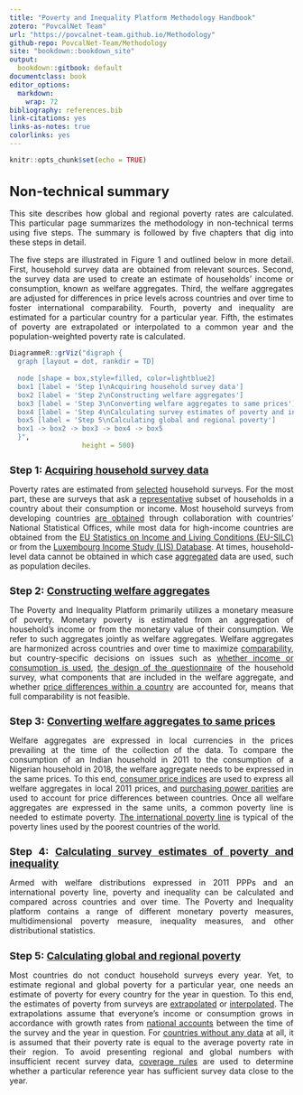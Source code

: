 ---
title: "Poverty and Inequality Platform Methodology Handbook"
zotero: "PovcalNet Team"
url: "https://povcalnet-team.github.io/Methodology"
github-repo: PovcalNet-Team/Methodology
site: "bookdown::bookdown_site"
output:
  bookdown::gitbook: default
documentclass: book 
editor_options: 
  markdown: 
    wrap: 72
bibliography: references.bib
link-citations: yes
links-as-notes: true
colorlinks: yes
---

```{=html}
<style type="text/css">
h1 { /* Header 1 */
  font-size: 24px;
}
h2 { /* Header 2 */
    font-size: 18px;
}
h3 { /* Header 3 */
    font-size: 14px;
}
body {
text-align: justify}

</style>
```
```{r setup, include=FALSE}
knitr::opts_chunk$set(echo = TRUE) 
```

# Non-technical summary {-}

This site describes how global and regional poverty rates are calculated. This particular page summarizes the methodology in non-technical terms using five steps. The summary is followed by five chapters that dig into these steps in detail.

The five steps are illustrated in Figure 1 and outlined below in more detail. First, household survey data are obtained from relevant sources. Second, the survey data are used to create an estimate of households' income or consumption, known as welfare aggregates. Third, the welfare aggregates are adjusted for differences in price levels across countries and over time to foster international comparability. Fourth, poverty and inequality are estimated for a particular country for a particular year. Fifth, the estimates of poverty are extrapolated or interpolated to a common year and the population-weighted poverty rate is calculated.

```{r, echo=FALSE}
DiagrammeR::grViz("digraph {
  graph [layout = dot, rankdir = TD]
  
  node [shape = box,style=filled, color=lightblue2]        
  box1 [label = 'Step 1\nAcquiring household survey data']
  box2 [label = 'Step 2\nConstructing welfare aggregates']
  box3 [label = 'Step 3\nConverting welfare aggregates to same prices']
  box4 [label = 'Step 4\nCalculating survey estimates of poverty and inequality']
  box5 [label = 'Step 5\nCalculating global and regional poverty']
  box1 -> box2 -> box3 -> box4 -> box5
  }", 
                  height = 500)
```

## Step 1: [Acquiring household survey data](#acquiring) {.unnumbered}

Poverty rates are estimated from [selected](#selection) household surveys. For the most part, these are surveys that ask a [representative](#representativeness) subset of households in a country about their consumption or income. Most household surveys from developing countries [are obtained](#selection) through collaboration with countries' National Statistical Offices, while most data for high-income countries are obtained from the [EU Statistics on Income and Living Conditions (EU-SILC)](%5Bhttps://ec.europa.eu/eurostat/web/microdata/european-union-statistics-on-income-and-living-conditions) or from the [Luxembourg Income Study (LIS) Database](https://www.lisdatacenter.org). At times, household-level data cannot be obtained in which case [aggregated](#grouped) data are used, such as population deciles.

## Step 2: [Constructing welfare aggregates](#welfareaggregate) {.unnumbered}

The Poverty and Inequality Platform primarily utilizes a monetary measure of poverty. Monetary poverty is estimated from an aggregation of household's income or from the monetary value of their consumption. We refer to such aggregates jointly as welfare aggregates. Welfare aggregates are harmonized across countries and over time to maximize [comparability](#comparability), but country-specific decisions on issues such as [whether income or consumption is used](#incomeorconsumption), [the design of the questionnaire](#questionnaire) of the household survey, what components that are included in the welfare aggregate, and whether [price differences within a country](#spatialtemporal) are accounted for, means that full comparability is not feasible. 

## Step 3: [Converting welfare aggregates to same prices](#convert) {.unnumbered}

Welfare aggregates are expressed in local currencies in the prices prevailing at the time of the collection of the data. To compare the consumption of an Indian household in 2011 to the consumption of a Nigerian household in 2018, the welfare aggregate needs to be expressed in the same prices. To this end, [consumer price indices](#cpis) are used to express all welfare aggregates in local 2011 prices, and [purchasing power parities](#ppps) are used to account for price differences between countries. Once all welfare aggregates are expressed in the same units, a common poverty line is needed to estimate poverty. [The international poverty line](#IPL) is typical of the poverty lines used by the poorest countries of the world.  

## Step 4: [Calculating survey estimates of poverty and inequality](#surveyestimates) {.unnumbered}

Armed with welfare distributions expressed in 2011 PPPs and an international poverty line, poverty and inequality can be calculated and compared across countries and over time. The Poverty and Inequality platform contains a range of different monetary poverty measures, multidimensional poverty measure, inequality measures, and other distributional statistics.

## Step 5: [Calculating global and regional poverty](#lineupestimates) {.unnumbered}

Most countries do not conduct household surveys every year. Yet, to estimate regional and global poverty for a particular year, one needs an estimate of poverty for every country for the year in question. To this end, the estimates of poverty from surveys are [extrapolated](#extrapolations) or [interpolated](#interpolations). The extrapolations assume that everyone's income or consumption grows in accordance with growth rates from [national accounts](#nationalaccounts) between the time of the survey and the year in question. For [countries without any data](#nodata) at all, it is assumed that their poverty rate is equal to the average poverty rate in their region. To avoid presenting regional and global numbers with insufficient recent survey data, [coverage rules](#coveragerule) are used to determine whether a particular reference year has sufficient survey data close to the year.
